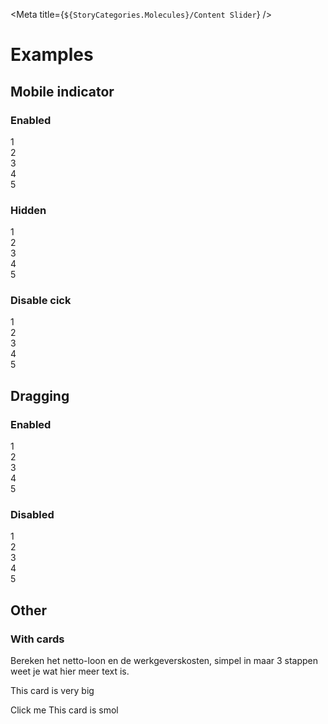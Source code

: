 
<Meta title={`${StoryCategories.Molecules}/Content Slider`} />

<Readme />

# Examples

## Mobile indicator

### Enabled

<Canvas>
    <div class="p-4 py-16 bg-mystic">
        <p-content-slider>
            <div class="h-16 bg-indigo flex items-center justify-center text-white">
                1
            </div>
            <div class="h-16 bg-indigo flex items-center justify-center text-white">
                2
            </div>
            <div class="h-16 bg-indigo flex items-center justify-center text-white">
                3
            </div>
            <div class="h-16 bg-indigo flex items-center justify-center text-white">
                4
            </div>
            <div class="h-16 bg-indigo flex items-center justify-center text-white">
                5
            </div>
        </p-content-slider>
    </div>
</Canvas>

### Hidden

<Canvas>
    <div class="p-4 py-16 bg-mystic">
        <p-content-slider hide-mobile-indicator>
            <div class="h-16 bg-indigo flex items-center justify-center text-white">
                1
            </div>
            <div class="h-16 bg-indigo flex items-center justify-center text-white">
                2
            </div>
            <div class="h-16 bg-indigo flex items-center justify-center text-white">
                3
            </div>
            <div class="h-16 bg-indigo flex items-center justify-center text-white">
                4
            </div>
            <div class="h-16 bg-indigo flex items-center justify-center text-white">
                5
            </div>
        </p-content-slider>
    </div>
</Canvas>

### Disable cick

<Canvas>
    <div class="p-4 py-16 bg-mystic">
        <p-content-slider disable-indicator-click>
            <div class="h-16 bg-indigo flex items-center justify-center text-white">
                1
            </div>
            <div class="h-16 bg-indigo flex items-center justify-center text-white">
                2
            </div>
            <div class="h-16 bg-indigo flex items-center justify-center text-white">
                3
            </div>
            <div class="h-16 bg-indigo flex items-center justify-center text-white">
                4
            </div>
            <div class="h-16 bg-indigo flex items-center justify-center text-white">
                5
            </div>
        </p-content-slider>
    </div>
</Canvas>

## Dragging

### Enabled

<Canvas>
    <div class="p-4 py-16 bg-mystic">
        <p-content-slider>
            <div class="h-16 bg-indigo flex items-center justify-center text-white">
                1
            </div>
            <div class="h-16 bg-indigo flex items-center justify-center text-white">
                2
            </div>
            <div class="h-16 bg-indigo flex items-center justify-center text-white">
                3
            </div>
            <div class="h-16 bg-indigo flex items-center justify-center text-white">
                4
            </div>
            <div class="h-16 bg-indigo flex items-center justify-center text-white">
                5
            </div>
        </p-content-slider>
    </div>
</Canvas>

### Disabled

<Canvas>
    <div class="p-4 py-16 bg-mystic">
        <p-content-slider disable-drag>
            <div class="h-16 bg-indigo flex items-center justify-center text-white">
                1
            </div>
            <div class="h-16 bg-indigo flex items-center justify-center text-white">
                2
            </div>
            <div class="h-16 bg-indigo flex items-center justify-center text-white">
                3
            </div>
            <div class="h-16 bg-indigo flex items-center justify-center text-white">
                4
            </div>
            <div class="h-16 bg-indigo flex items-center justify-center text-white">
                5
            </div>
        </p-content-slider>
    </div>
</Canvas>

## Other

### With cards

<Canvas>
    <div class="p-12 py-16 bg-mystic">
        <p-content-slider>
            <p-card-container>
                <p-card-header header="Header"></p-card-header>
                <p-card-body>
                    Bereken het netto-loon en de werkgeverskosten, simpel in
                    maar 3 stappen weet je wat hier meer text is.
                </p-card-body>
            </p-card-container>
            <p-card-container>
                <p-card-header header="Header"></p-card-header>
                <p-card-body class="h-48 flex flex-col">
                    <p>This card is very big</p>
                    <p-button
                        variant="secondary"
                        size="small"
                        class="mt-auto"
                        width="full"
                    >
                        Click me
                    </p-button>
                </p-card-body>
            </p-card-container>
            <p-card-container>
                <p-card-header header="Header"></p-card-header>
                <p-card-body>This card is smol</p-card-body>
            </p-card-container>
        </p-content-slider>
    </div>
</Canvas>
